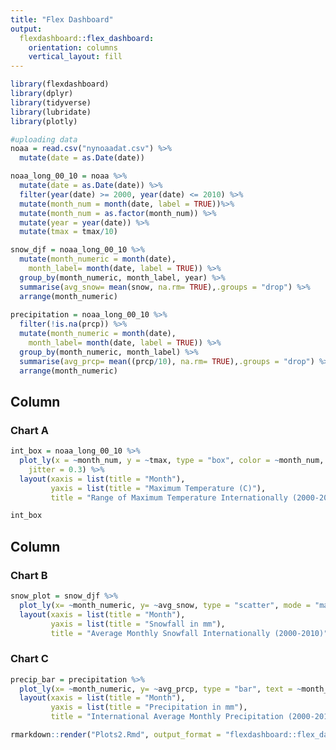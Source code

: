 ```yaml
---
title: "Flex Dashboard"
output: 
  flexdashboard::flex_dashboard:
    orientation: columns
    vertical_layout: fill
---
```


```r
library(flexdashboard)
library(dplyr)
library(tidyverse)
library(lubridate)
library(plotly)
```
```r
#uploading data
noaa = read.csv("nynoaadat.csv") %>%
  mutate(date = as.Date(date))

noaa_long_00_10 = noaa %>%
  mutate(date = as.Date(date)) %>%
  filter(year(date) >= 2000, year(date) <= 2010) %>%
  mutate(month_num = month(date, label = TRUE))%>%
  mutate(month_num = as.factor(month_num)) %>%
  mutate(year = year(date)) %>%
  mutate(tmax = tmax/10)

snow_djf = noaa_long_00_10 %>%
  mutate(month_numeric = month(date),                
    month_label= month(date, label = TRUE)) %>%
  group_by(month_numeric, month_label, year) %>%
  summarise(avg_snow= mean(snow, na.rm= TRUE),.groups = "drop") %>%
  arrange(month_numeric)
  
precipitation = noaa_long_00_10 %>%
  filter(!is.na(prcp)) %>%
  mutate(month_numeric = month(date),                
    month_label= month(date, label = TRUE)) %>%
  group_by(month_numeric, month_label) %>%
  summarise(avg_prcp= mean((prcp/10), na.rm= TRUE),.groups = "drop") %>%
  arrange(month_numeric)

```
Column {data-width=650}
-----------------------------------------------------------------------

### Chart A

```r
int_box = noaa_long_00_10 %>%
  plot_ly(x = ~month_num, y = ~tmax, type = "box", color = ~month_num, 
    jitter = 0.3) %>%
  layout(xaxis = list(title = "Month"),
         yaxis = list(title = "Maximum Temperature (C)"),
         title = "Range of Maximum Temperature Internationally (2000-2010)")

int_box
```

Column {data-width=350}
-----------------------------------------------------------------------

### Chart B

```r
snow_plot = snow_djf %>%
  plot_ly(x= ~month_numeric, y= ~avg_snow, type = "scatter", mode = "markers", text = ~month_label, color= ~year) %>%
  layout(xaxis = list(title = "Month"),
         yaxis = list(title = "Snowfall in mm"),
         title = "Average Monthly Snowfall Internationally (2000-2010)")

```

### Chart C

```r
precip_bar = precipitation %>%
  plot_ly(x= ~month_numeric, y= ~avg_prcp, type = "bar", text = ~month_label) %>%
  layout(xaxis = list(title = "Month"),
         yaxis = list(title = "Precipitation in mm"),
         title = "International Average Monthly Precipitation (2000-2010)")
```

```r
rmarkdown::render("Plots2.Rmd", output_format = "flexdashboard::flex_dashboard")
```